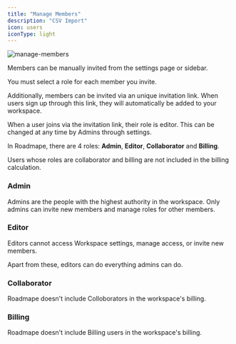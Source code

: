 ```yaml
---
title: "Manage Members"
description: "CSV Import"
icon: users
iconType: light
---
```


![manage-members](/images/manage-members.png)


Members can be manually invited from the settings page or sidebar.

You must select a role for each member you invite.

Additionally, members can be invited via an unique invitation link. When users sign up through this link, they will automatically be added to your workspace.

<Note>When a user joins via the invitation link, their role is editor. This can be changed at any time by Admins through settings.</Note>

In Roadmape, there are 4 roles: **Admin**, **Editor**, **Collaborator** and **Billing**.

<Note>Users whose roles are collaborator and billing are not included in the billing calculation.</Note>

### Admin
Admins are the people with the highest authority in the workspace. Only admins can invite new members and manage roles for other members.

### Editor

Editors cannot access Workspace settings, manage access, or invite new members.

Apart from these, editors can do everything admins can do.

### Collaborator

Roadmape doesn't include Colloborators in the workspace's billing.

### Billing

Roadmape doesn't include Billing users in the workspace's billing.
